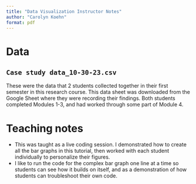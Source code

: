 ```yaml
---
title: "Data Visualization Instructor Notes"
author: "Carolyn Koehn"
format: pdf
---
```


# Data

## `Case study data_10-30-23.csv`

These were the data that 2 students collected together in their first semester in this research course. This data sheet was downloaded from the Google Sheet where they were recording their findings. Both students completed Modules 1-3, and had worked through some part of Module 4.

# Teaching notes

- This was taught as a live coding session. I demonstrated how to create all the bar graphs in this tutorial, then worked with each student individually to personalize their figures.
- I like to run the code for the complex bar graph one line at a time so students can see how it builds on itself, and as a demonstration of how students can troubleshoot their own code.


